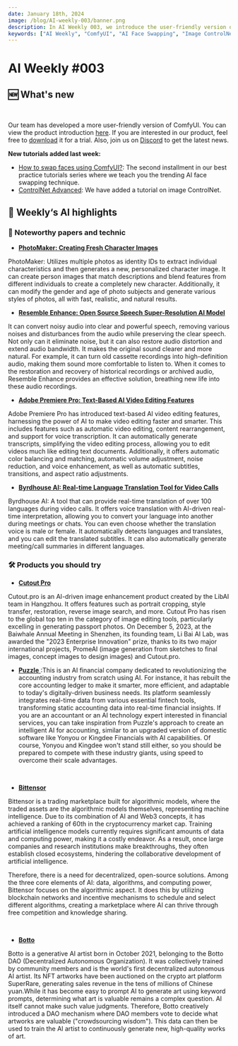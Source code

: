```yaml
---
date: January 18th, 2024
image: /blog/AI-weekly-003/banner.png
description: In AI Weekly 003, we introduce the user-friendly version of ComfyUI and new tutorials on AI face swapping and image ControlNet. We highlight noteworthy AI technologies like PhotoMaker, Resemble Enhance, Adobe Premiere Pro's AI features, and Byrdhouse AI. We also introduce the Cutout Pro product. This article is a comprehensive update for those interested in the latest AI developments and ComfyUI.
keywords: ["AI Weekly", "ComfyUI", "AI Face Swapping", "Image ControlNet", "PhotoMaker", "Resemble Enhance", "Adobe Premiere Pro AI", "Byrdhouse AI", "Cutout Pro", "AI Tutorials", "AI Technologies", "AI Products", "AI Updates"]
---
```


# AI Weekly #003


## 🆕 What's new

<br/>
<PhotoProvider>
  <PhotoView src="/space/banner.png">
    <img src="/space/banner.png" alt="" />
  </PhotoView>
</PhotoProvider>

Our team has developed a more user-friendly version of ComfyUI. You can view the product introduction [here](../space). If you are interested in our product, feel free to [download](https://github.com/6174/comflowyspace/releases/) it for a trial. Also, join us on [Discord](https://discord.gg/xqB9VyEX) to get the latest news.

**New tutorials added last week:**
- [How to swap faces using ComfyUI?](https://www.comflowy.com/blog/face-swap): The second installment in our best practice tutorials series where we teach you the trending AI face swapping technique.
- [ControlNet Advanced](https://www.comflowy.com/advanced/advanced-optional/controlnet-advanced): We have added a tutorial on image ControlNet.

## 🤩 Weekly‘s AI highlights

### 📄 Noteworthy papers and technic

* [**PhotoMaker: Creating Fresh Character Images**](https://huggingface.co/spaces/TencentARC/PhotoMaker)

PhotoMaker: Utilizes multiple photos as identity IDs to extract individual characteristics and then generates a new, personalized character image. It can create person images that match descriptions and blend features from different individuals to create a completely new character. Additionally, it can modify the gender and age of photo subjects and generate various styles of photos, all with fast, realistic, and natural results.

* [**Resemble Enhance: Open Source Speech Super-Resolution AI Model**]( https://huggingface.co/spaces/ResembleAI/resemble-enhance)

It can convert noisy audio into clear and powerful speech, removing various noises and disturbances from the audio while preserving the clear speech. Not only can it eliminate noise, but it can also restore audio distortion and extend audio bandwidth. It makes the original sound clearer and more natural. For example, it can turn old cassette recordings into high-definition audio, making them sound more comfortable to listen to. When it comes to the restoration and recovery of historical recordings or archived audio, Resemble Enhance provides an effective solution, breathing new life into these audio recordings.

* [**Adobe Premiere Pro: Text-Based AI Video Editing Features**](https://t.co/RvMMK6UfYK)

Adobe Premiere Pro has introduced text-based AI video editing features, harnessing the power of AI to make video editing faster and smarter. This includes features such as automatic video editing, content rearrangement, and support for voice transcription. It can automatically generate transcripts, simplifying the video editing process, allowing you to edit videos much like editing text documents. Additionally, it offers automatic color balancing and matching, automatic volume adjustment, noise reduction, and voice enhancement, as well as automatic subtitles, transitions, and aspect ratio adjustments.

* [**Byrdhouse AI: Real-time Language Translation Tool for Video Calls**](https://byrdhouseapp.com/)

Byrdhouse AI: A tool that can provide real-time translation of over 100 languages during video calls. It offers voice translation with AI-driven real-time interpretation, allowing you to convert your language into another during meetings or chats. You can even choose whether the translation voice is male or female. It automatically detects languages and translates, and you can edit the translated subtitles. It can also automatically generate meeting/call summaries in different languages.

### 🛠️ Products you should try

* [**Cutout Pro** ](https://www.cutout.pro/)

Cutout.pro is an AI-driven image enhancement product created by the LibAI team in Hangzhou. It offers features such as portrait cropping, style transfer, restoration, reverse image search, and more. Cutout Pro has risen to the global top ten in the category of image editing tools, particularly excelling in generating passport photos. On December 5, 2023, at the Baiwhale Annual Meeting in Shenzhen, its founding team, Li Bai AI Lab, was awarded the "2023 Enterprise Innovation" prize, thanks to its two major international projects, PromeAI (image generation from sketches to final images, concept images to design images) and Cutout.pro.
<br/>
<PhotoProvider>
  <PhotoView src="/blog/AI-weekly-003/001.png">
    <img src="/blog/AI-weekly-003/001.png" alt="" />
  </PhotoView>
</PhotoProvider>

* [**Puzzle** ](https://puzzle.io/):This is an AI financial company dedicated to revolutionizing the accounting industry from scratch using AI. For instance, it has rebuilt the core accounting ledger to make it smarter, more efficient, and adaptable to today's digitally-driven business needs. Its platform seamlessly integrates real-time data from various essential fintech tools, transforming static accounting data into real-time financial insights. If you are an accountant or an AI technology expert interested in financial services, you can take inspiration from Puzzle's approach to create an intelligent AI for accounting, similar to an upgraded version of domestic software like Yonyou or Kingdee Financials with AI capabilities. Of course, Yonyou and Kingdee won't stand still either, so you should be prepared to compete with these industry giants, using speed to overcome their scale advantages.

<br/>
<PhotoProvider>
  <PhotoView src="/blog/AI-weekly-003/002.png">
    <img src="/blog/AI-weekly-003/002.png" alt="" />
  </PhotoView>
</PhotoProvider>

* [**Bittensor** ](https://bittensor.com/)

Bittensor is a trading marketplace built for algorithmic models, where the traded assets are the algorithmic models themselves, representing machine intelligence. Due to its combination of AI and Web3 concepts, it has achieved a ranking of 60th in the cryptocurrency market cap. Training artificial intelligence models currently requires significant amounts of data and computing power, making it a costly endeavor. As a result, once large companies and research institutions make breakthroughs, they often establish closed ecosystems, hindering the collaborative development of artificial intelligence.

Therefore, there is a need for decentralized, open-source solutions. Among the three core elements of AI: data, algorithms, and computing power, Bittensor focuses on the algorithmic aspect. It does this by utilizing blockchain networks and incentive mechanisms to schedule and select different algorithms, creating a marketplace where AI can thrive through free competition and knowledge sharing.

<br/>
<PhotoProvider>
  <PhotoView src="/blog/AI-weekly-003/003.png">
    <img src="/blog/AI-weekly-003/003.png" alt="" />
  </PhotoView>
</PhotoProvider>

* [**Botto** ](https://www.botto.com/)

Botto is a generative AI artist born in October 2021, belonging to the Botto DAO (Decentralized Autonomous Organization). It was collectively trained by community members and is the world's first decentralized autonomous AI artist. Its NFT artworks have been auctioned on the crypto art platform SuperRare, generating sales revenue in the tens of millions of Chinese yuan.While it has become easy to prompt AI to generate art using keyword prompts, determining what art is valuable remains a complex question. AI itself cannot make such value judgments. Therefore, Botto creatively introduced a DAO mechanism where DAO members vote to decide what artworks are valuable ("crowdsourcing wisdom"). This data can then be used to train the AI artist to continuously generate new, high-quality works of art.

<br/>
<PhotoProvider>
  <PhotoView src="/blog/AI-weekly-003/004.png">
    <img src="/blog/AI-weekly-003/004.png" alt="" />
  </PhotoView>
</PhotoProvider>

<br/>

<Subscribe />